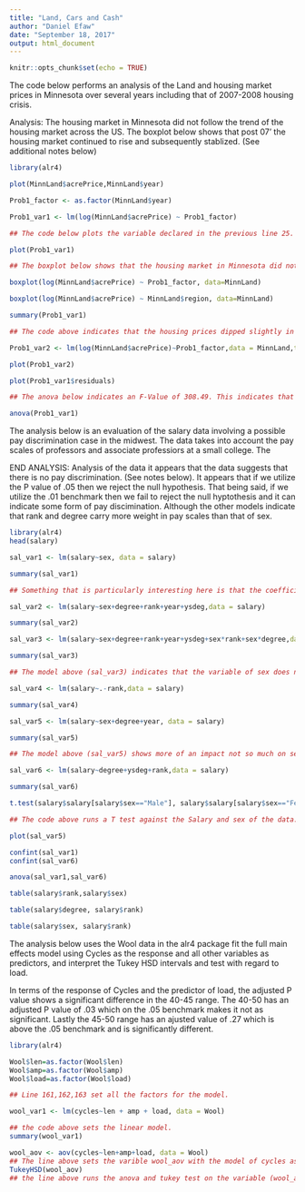 ```yaml
---
title: "Land, Cars and Cash"
author: "Daniel Efaw"
date: "September 18, 2017"
output: html_document
---
```


```r
knitr::opts_chunk$set(echo = TRUE)
```

The code below performs an analysis of the Land and housing market prices in Minnesota over several years including that of 2007-2008 housing crisis. 

Analysis: The housing market in Minnesota did not follow the trend of the housing market across the US. The boxplot below shows that post 07' the housing market continued to rise and subsequently stablized. (See additional notes below)  

```r
library(alr4)

plot(MinnLand$acrePrice,MinnLand$year)

Prob1_factor <- as.factor(MinnLand$year)

Prob1_var1 <- lm(log(MinnLand$acrePrice) ~ Prob1_factor)

## The code below plots the variable declared in the previous line 25. 

plot(Prob1_var1)

## The boxplot below shows that the housing market in Minnesota did not follow the general U.S housing crash. I would venture to say that based on the other factors such as the expansion of oil and gas drilling.

boxplot(log(MinnLand$acrePrice) ~ Prob1_factor, data=MinnLand)

boxplot(log(MinnLand$acrePrice) ~ MinnLand$region, data=MinnLand)

summary(Prob1_var1)

## The code above indicates that the housing prices dipped slightly in 2003 but from then on climbed at a steady rate. This is indicated by the coefficients.
```

```r

Prob1_var2 <- lm(log(MinnLand$acrePrice)~Prob1_factor,data = MinnLand,type="n",ylim=c(2,15))

plot(Prob1_var2)

plot(Prob1_var1$residuals)

## The anova below indicates an F-Value of 308.49. This indicates that the variance is significantly different. 

anova(Prob1_var1)

```





The analysis below is an evaluation of the salary data involving a possible pay discrimination case in the midwest. The data takes into account the pay scales of professors and associate professiors at a small college. The 

END ANALYSIS: Analysis of the data it appears that the data suggests that there is no pay discrimination. (See notes below). It appears that if we utilize the P value of .05 then we reject the null hypothesis. That being said, if we utilize the .01 benchmark then we fail to reject the null hyptothesis and it can indicate some form of pay discimination. Although the other models indicate that rank and degree carry more weight in pay scales than that of sex.

```r
library(alr4)
head(salary)

sal_var1 <- lm(salary~sex, data = salary)

summary(sal_var1)

## Something that is particularly interesting here is that the coefficient in the previous model (Sal_var1) shows that the the variable of sex indicates a -3340. Based on only the variables in the model I tend to believe that there is some pay discrimination towards females.

sal_var2 <- lm(salary~sex+degree+rank+year+ysdeg,data = salary)

summary(sal_var2)

sal_var3 <- lm(salary~sex+degree+rank+year+ysdeg+sex*rank+sex*degree,data = salary)

summary(sal_var3)

## The model above (sal_var3) indicates that the variable of sex does not have the same weight as the weight of rank and years with the degree.

sal_var4 <- lm(salary~.-rank,data = salary)

summary(sal_var4)

sal_var5 <- lm(salary~sex+degree+year, data = salary)

summary(sal_var5)

## The model above (sal_var5) shows more of an impact not so much on sex of the data but more on the degree acheived. The only negative in the model above is that of the degreePhd which is -382.4. This lends to the belief that there is not so much discrimination against females as it is more based on the degree achieved.

sal_var6 <- lm(salary~degree+ysdeg+rank,data = salary)

summary(sal_var6)

```

```r

t.test(salary$salary[salary$sex=="Male"], salary$salary[salary$sex=="Female"], alternative="greater")

## The code above runs a T test against the Salary and sex of the data. A P-Value of 0.05 would result in a rejection of the Null Hypothesis. However if the P-Value benchmark is placed at .01, then we would fail to reject the null hypothesis. This changes the outcome of the results as a whole.

plot(sal_var5)

confint(sal_var1)
confint(sal_var6)

anova(sal_var1,sal_var6)

table(salary$rank,salary$sex)

table(salary$degree, salary$rank)

table(salary$sex, salary$rank)


```

The analysis below uses the Wool data in the alr4 package fit the full main effects model using Cycles as the response and all other variables as predictors, and interpret the Tukey HSD intervals and test with regard to load. 

 In terms of the response of Cycles and the predictor of load, the adjusted P value shows a significant difference in the 40-45 range. The 40-50 has an adjusted P value of .03 which on the .05 benchmark makes it not as significant. Lastly the 45-50 range has an ajusted value of .27 which is above the .05 benchmark and is significantly different. 

```r
library(alr4)

Wool$len=as.factor(Wool$len)
Wool$amp=as.factor(Wool$amp)
Wool$load=as.factor(Wool$load)

## Line 161,162,163 set all the factors for the model.

wool_var1 <- lm(cycles~len + amp + load, data = Wool)

## the code above sets the linear model.
summary(wool_var1)
```


```r
wool_aov <- aov(cycles~len+amp+load, data = Wool)
## The line above sets the varible wool_aov with the model of cycles as the response and predictors being len, amp and load. 
TukeyHSD(wool_aov)
## the line above runs the anova and tukey test on the variable (wool_aov)


```